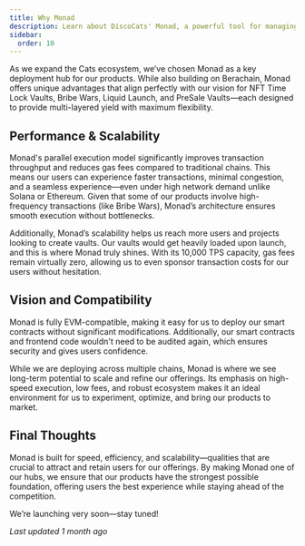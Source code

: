 ```yaml
---
title: Why Monad
description: Learn about DiscoCats' Monad, a powerful tool for managing state and side effects in JavaScript.
sidebar:
  order: 10
---
```


As we expand the Cats ecosystem, we’ve chosen Monad as a key deployment hub for our products. While also building on Berachain, Monad offers unique advantages that align perfectly with our vision for NFT Time Lock Vaults, Bribe Wars, Liquid Launch, and PreSale Vaults—each designed to provide multi-layered yield with maximum flexibility.

## Performance & Scalability

Monad's parallel execution model significantly improves transaction throughput and reduces gas fees compared to traditional chains. This means our users can experience faster transactions, minimal congestion, and a seamless experience—even under high network demand unlike Solana or Ethereum. Given that some of our products involve high-frequency transactions (like Bribe Wars), Monad’s architecture ensures smooth execution without bottlenecks.

Additionally, Monad’s scalability helps us reach more users and projects looking to create vaults. Our vaults would get heavily loaded upon launch, and this is where Monad truly shines. With its 10,000 TPS capacity, gas fees remain virtually zero, allowing us to even sponsor transaction costs for our users without hesitation.

## Vision and Compatibility

Monad is fully EVM-compatible, making it easy for us to deploy our smart contracts without significant modifications. Additionally, our smart contracts and frontend code wouldn't need to be audited again, which ensures security and gives users confidence.

While we are deploying across multiple chains, Monad is where we see long-term potential to scale and refine our offerings. Its emphasis on high-speed execution, low fees, and robust ecosystem makes it an ideal environment for us to experiment, optimize, and bring our products to market.

## Final Thoughts

Monad is built for speed, efficiency, and scalability—qualities that are crucial to attract and retain users for our offerings. By making Monad one of our hubs, we ensure that our products have the strongest possible foundation, offering users the best experience while staying ahead of the competition.

We’re launching very soon—stay tuned!

_Last updated 1 month ago_
